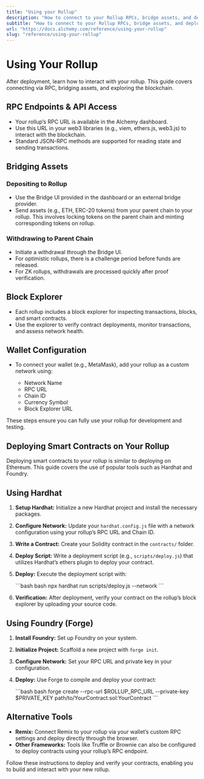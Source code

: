 ```yaml
---
title: "Using your Rollup"
description: "How to connect to your Rollup RPCs, bridge assets, and deploy smart contracts."
subtitle: "How to connect to your Rollup RPCs, bridge assets, and deploy smart contracts."
url: "https://docs.alchemy.com/reference/using-your-rollup"
slug: "reference/using-your-rollup"
---
```


# Using Your Rollup

After deployment, learn how to interact with your rollup. This guide covers connecting via RPC, bridging assets, and exploring the blockchain.

## RPC Endpoints & API Access

* Your rollup’s RPC URL is available in the Alchemy dashboard.
* Use this URL in your web3 libraries (e.g., viem, ethers.js, web3.js) to interact with the blockchain.
* Standard JSON-RPC methods are supported for reading state and sending transactions.

## Bridging Assets

### Depositing to Rollup

* Use the Bridge UI provided in the dashboard or an external bridge provider.
* Send assets (e.g., ETH, ERC-20 tokens) from your parent chain to your rollup. This involves locking tokens on the parent chain and minting corresponding tokens on rollup.

### Withdrawing to Parent Chain

* Initiate a withdrawal through the Bridge UI.
* For optimistic rollups, there is a challenge period before funds are released.
* For ZK rollups, withdrawals are processed quickly after proof verification.

## Block Explorer

* Each rollup includes a block explorer for inspecting transactions, blocks, and smart contracts.
* Use the explorer to verify contract deployments, monitor transactions, and assess network health.

## Wallet Configuration

* To connect your wallet (e.g., MetaMask), add your rollup as a custom network using:

  * Network Name
  * RPC URL
  * Chain ID
  * Currency Symbol
  * Block Explorer URL

These steps ensure you can fully use your rollup for development and testing.

## Deploying Smart Contracts on Your Rollup

Deploying smart contracts to your rollup is similar to deploying on Ethereum. This guide covers the use of popular tools such as Hardhat and Foundry.

## Using Hardhat

1. **Setup Hardhat:** Initialize a new Hardhat project and install the necessary packages.

2. **Configure Network:** Update your `hardhat.config.js` file with a network configuration using your rollup’s RPC URL and Chain ID.

3. **Write a Contract:** Create your Solidity contract in the `contracts/` folder.

4. **Deploy Script:** Write a deployment script (e.g., `scripts/deploy.js`) that utilizes Hardhat’s ethers plugin to deploy your contract.

5. **Deploy:** Execute the deployment script with:

   <CodeGroup>
     ```bash bash
     npx hardhat run scripts/deploy.js --network <your_rollup>
     ```
   </CodeGroup>

6. **Verification:** After deployment, verify your contract on the rollup’s block explorer by uploading your source code.

## Using Foundry (Forge)

1. **Install Foundry:** Set up Foundry on your system.

2. **Initialize Project:** Scaffold a new project with `forge init`.

3. **Configure Network:** Set your RPC URL and private key in your configuration.

4. **Deploy:** Use Forge to compile and deploy your contract:

   <CodeGroup>
     ```bash bash
     forge create --rpc-url $ROLLUP_RPC_URL --private-key $PRIVATE_KEY path/to/YourContract.sol:YourContract
     ```
   </CodeGroup>

## Alternative Tools

* **Remix:** Connect Remix to your rollup via your wallet’s custom RPC settings and deploy directly through the browser.
* **Other Frameworks:** Tools like Truffle or Brownie can also be configured to deploy contracts using your rollup’s RPC endpoint.

Follow these instructions to deploy and verify your contracts, enabling you to build and interact with your new rollup.
